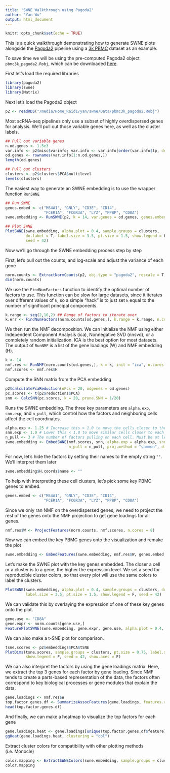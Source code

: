 ```yaml
---
title: "SWNE Walkthrough using Pagoda2"
author: "Yan Wu"
output: html_document
---
```


```r
knitr::opts_chunk$set(echo = TRUE)
```

This is a quick walkthrough demonstrating how to generate SWNE plots alongside the [Pagoda2](https://github.com/hms-dbmi/pagoda2) pipeline using a [3k PBMC](https://support.10xgenomics.com/single-cell-gene-expression/datasets/1.1.0/pbmc3k) dataset as an example.

To save time we will be using the pre-computed Pagoda2 object `pbmc3k_pagoda2.Robj`, which can be downloaded [here](ftp://genome-miner.ucsd.edu/swne_files/pbmc3k_pagoda2.Robj).


First let's load the required libraries
```r
library(pagoda2)
library(swne)
library(Matrix)
```


Next let's load the Pagoda2 object
```r
p2 <- readRDS("/media/Home_Raid1/yan/swne/Data/pbmc3k_pagoda2.Robj")
```


Most scRNA-seq pipelines only use a subset of highly overdispersed genes for analysis. We'll pull out those variable genes here, as well as the cluster labels.
```r
## Pull out variable genes
n.od.genes <- 1.5e3
var.info <- p2$misc$varinfo; var.info <- var.info[order(var.info$lp, decreasing = F),];
od.genes <- rownames(var.info[1:n.od.genes,])
length(od.genes)

## Pull out clusters
clusters <- p2$clusters$PCA$multilevel
levels(clusters)
```


The easiest way to generate an SWNE embedding is to use the wrapper function `RunSWNE`
```r
## Run SWNE
genes.embed <- c("MS4A1", "GNLY", "CD3E", "CD14",
                 "FCER1A", "FCGR3A", "LYZ", "PPBP", "CD8A")
swne.embedding <- RunSWNE(p2, k = 14, var.genes = od.genes, genes.embed = genes.embed)

## Plot SWNE
PlotSWNE(swne.embedding, alpha.plot = 0.4, sample.groups = clusters,
         do.label = T, label.size = 3.5, pt.size = 1.5, show.legend = F,
         seed = 42)
```

Now we'll go through the SWNE embedding process step by step

First, let's pull out the counts, and log-scale and adjust the variance of each gene
```r
norm.counts <- ExtractNormCounts(p2, obj.type = "pagoda2", rescale = T, rescale.method = "log")
dim(norm.counts)
```


We use the `FindNumFactors` function to identify the optimal number of factors to use. This function can be slow for large datasets, since it iterates over different values of `k`, so a simple "hack" is to just set `k` equal to the number of significant principal components.
```r
k.range <- seq(2,16,2) ## Range of factors to iterate over
k.err <- FindNumFactors(norm.counts[od.genes,], k.range = k.range, n.cores = 8, do.plot = T)
```


We then run the NMF decomposition. We can initialize the NMF using either Independent Component Analysis (ica), Nonnegative SVD (nnsvd), or a completely random initialization. ICA is the best option for most datasets. The output of `RunNMF` is a list of the gene loadings (W) and NMF embedding (H).
```r
k <- 14
nmf.res <- RunNMF(norm.counts[od.genes,], k = k, init = "ica", n.cores = 8)
nmf.scores <- nmf.res$H
```


Compute the SNN matrix from the PCA embedding
```r
p2$calculatePcaReduction(nPcs = 20, odgenes = od.genes)
pc.scores <- t(p2$reductions$PCA)
snn <- CalcSNN(pc.scores, k = 20, prune.SNN = 1/20)
```


Runs the SWNE embedding. The three key parameters are `alpha.exp`, `snn.exp`, and `n_pull`, which control how the factors and neighboring cells affect the cell coordinates.
```r
alpha.exp <- 1.25 # Increase this > 1.0 to move the cells closer to the factors. Values > 2 start to distort the data.
snn.exp <- 1.0 # Lower this < 1.0 to move similar cells closer to each other
n_pull <- 3 # The number of factors pulling on each cell. Must be at least 3.
swne.embedding <- EmbedSWNE(nmf.scores, snn, alpha.exp = alpha.exp, snn.exp = snn.exp,
                            n_pull = n_pull, proj.method = "sammon", dist.use = "cosine")
```


For now, let's hide the factors by setting their names to the empty string `""`. We'll interpret them later
```r
swne.embedding$H.coords$name <- ""
```


To help with interpreting these cell clusters, let's pick some key PBMC genes to embed.
```r
genes.embed <- c("MS4A1", "GNLY", "CD3E", "CD14",
                 "FCER1A", "FCGR3A", "LYZ", "PPBP", "CD8A")
```


Since we only ran NMF on the overdispersed genes, we need to project the rest of the genes onto the NMF projection to get gene loadings for all genes.
```r
nmf.res$W <- ProjectFeatures(norm.counts, nmf.scores, n.cores = 8)
```


Now we can embed the key PBMC genes onto the visualization and remake the plot
```r
swne.embedding <- EmbedFeatures(swne.embedding, nmf.res$W, genes.embed, n_pull = 3)
```


Let's make the SWNE plot with the key genes embedded. The closer a cell or a cluster is to a gene, the higher the expression level. We set a seed for reproducible cluster colors, so that every plot will use the same colors to label the clusters.
```r
PlotSWNE(swne.embedding, alpha.plot = 0.4, sample.groups = clusters, do.label = T,
         label.size = 3.5, pt.size = 1.5, show.legend = F, seed = 42)
```


We can validate this by overlaying the expression of one of these key genes onto the plot.
```r
gene.use <- "CD8A"
gene.expr <- norm.counts[gene.use,]
FeaturePlotSWNE(swne.embedding, gene.expr, gene.use, alpha.plot = 0.4, label.size = 3.5, pt.size = 1.25)
```


We can also make a t-SNE plot for comparison.
```r
tsne.scores <- p2$embeddings$PCA$tSNE
PlotDims(tsne.scores, sample.groups = clusters, pt.size = 0.75, label.size = 3.5, alpha = 0.3,
         show.legend = F, seed = 42, show.axes = F)
```


We can also interpret the factors by using the gene loadings matrix. Here, we extract the top 3 genes for each factor by gene loading. Since NMF tends to create a parts-based representation of the data, the factors often correspond to key biological processes or gene modules that explain the data.
```r
gene.loadings <- nmf.res$W
top.factor.genes.df <- SummarizeAssocFeatures(gene.loadings, features.return = 3)
head(top.factor.genes.df)
```


And finally, we can make a heatmap to visualize the top factors for each gene
```r
gene.loadings.heat <- gene.loadings[unique(top.factor.genes.df$feature),]
ggHeat(gene.loadings.heat, clustering = "col")
```

Extract cluster colors for compatibility with other plotting methods (i.e. Monocle)
```r
color.mapping <- ExtractSWNEColors(swne.embedding, sample.groups = clusters, seed = 42)
color.mapping
```
